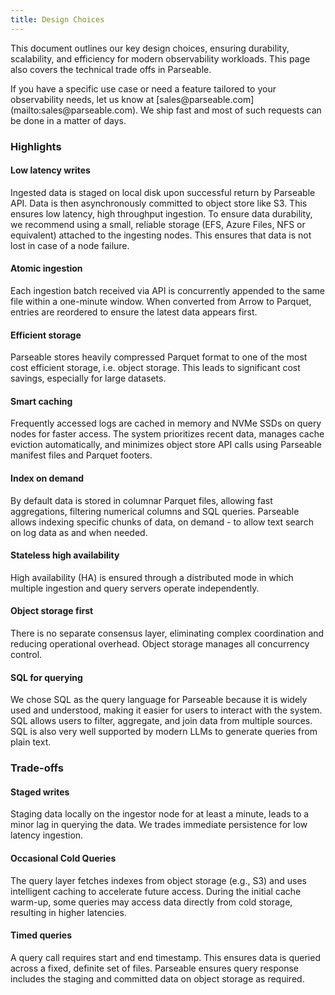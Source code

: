 ```yaml
---
title: Design Choices
---
```


This document outlines our key design choices, ensuring durability, scalability, and efficiency for modern observability workloads. This page also covers the technical trade offs in Parseable.

<Callout type="info">
If you have a specific use case or need a feature tailored to your observability needs, let us know at [sales@parseable.com](mailto:sales@parseable.com). We ship fast and most of such requests can be done in a matter of days.
</Callout>

### Highlights

#### Low latency writes
Ingested data is staged on local disk upon successful return by Parseable API. Data is then asynchronously committed to object store like S3. This ensures low latency, high throughput ingestion. To ensure data durability, we recommend using a small, reliable storage (EFS, Azure Files, NFS or equivalent) attached to the ingesting nodes. This ensures that data is not lost in case of a node failure.

#### Atomic ingestion
Each ingestion batch received via API is concurrently appended to the same file within a one-minute window. When converted from Arrow to Parquet, entries are reordered to ensure the latest data appears first.

#### Efficient storage
Parseable stores heavily compressed Parquet format to one of the most cost efficient storage, i.e. object storage. This leads to significant cost savings, especially for large datasets. 

#### Smart caching 
Frequently accessed logs are cached in memory and NVMe SSDs on query nodes for faster access. The system prioritizes recent data, manages cache eviction automatically, and minimizes object store API calls using Parseable manifest files and Parquet footers.

#### Index on demand
By default data is stored in columnar Parquet files, allowing fast aggregations, filtering numerical columns and SQL queries. Parseable allows indexing specific chunks of data, on demand - to allow text search on log data as and when needed.

#### Stateless high availability
High availability (HA) is ensured through a distributed mode in which multiple ingestion and query servers operate independently. 

#### Object storage first
There is no separate consensus layer, eliminating complex coordination and reducing operational overhead. Object storage manages all concurrency control.

#### SQL for querying 
We chose SQL as the query language for Parseable because it is widely used and understood, making it easier for users to interact with the system. SQL allows users to filter, aggregate, and join data from multiple sources. SQL is also very well supported by modern LLMs to generate queries from plain text.

### Trade-offs

#### Staged writes
Staging data locally on the ingestor node for at least a minute, leads to a minor lag in querying the data. We trades immediate persistence for low latency ingestion.

#### Occasional Cold Queries
The query layer fetches indexes from object storage (e.g., S3) and uses intelligent caching to accelerate future access. During the initial cache warm-up, some queries may access data directly from cold storage, resulting in higher latencies.

#### Timed queries
A query call requires start and end timestamp. This ensures data is queried across a fixed, definite set of files. Parseable ensures query response includes the staging and committed data on object storage as required.
